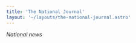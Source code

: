 ```yaml
---
title: 'The National Journal'
layout: '~/layouts/the-national-journal.astro'
---
```



*National news*

<NewsCard 
    title="Solutions for the energy crisis"
    description="How Hydro Plants can Help the Energy Crisis"
    image={hydroEnergy.src}
    date="June 4th 2023"
    link="How-hydro-plants-can-help-the-energy-crisis"
/>

<NewsCard 
    title="How the Fishing Industry Is Impacting the Norwegian Nature"
    description="Does the Fishing Industry Impacting the Norwegian Nature?"
    image={fishNorway.src}
    date="April 2nd 2024"
    link="How-the-Fishing-Industry-Is-Impacting-the-Norwegian-Nature"
/>

<NewsCard 
    title="What experts say about the sustainability of the new powerplant"
    description="The Trendy Flow of Sustainability"
    image={baerekraft.src}
    date="January 24th 2024"
    link="What-experts-say-about-the-sustainability-of-the-new-powerplant"
/>